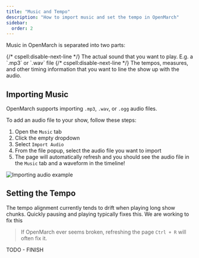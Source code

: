 ```yaml
---
title: "Music and Tempo"
description: "How to import music and set the tempo in OpenMarch"
sidebar:
  order: 2
---
```



Music in OpenMarch is separated into two parts:

<CardGrid>
  {/* cspell:disable-next-line */}
  <Card title="Audio" icon="seti:audio">
    The actual sound that you want to play. E.g. a `.mp3` or `.wav` file
  </Card>
  {/* cspell:disable-next-line */}
  <Card title="Tempo" icon="seti:happenings">
    The tempos, measures, and other timing information that you want to line the
    show up with the audio.
  </Card>
</CardGrid>

## Importing Music

OpenMarch supports importing `.mp3`, `.wav`, or `.ogg` audio files.

To add an audio file to your show, follow these steps:

<Steps>

1. Open the `Music` tab
1. Click the empty dropdown
1. Select `Import Audio`
1. From the file popup, select the audio file you want to import
1. The page will automatically refresh and you should see the audio file in the `Music` tab and a waveform in the timeline!

</Steps>

![Importing audio example](/docs/guides/music/import-audio.gif)

## Setting the Tempo

<Aside type="caution" title="Tempo drift">

The tempo alignment currently tends to drift when playing long show chunks.
Quickly pausing and playing typically fixes this.
We are working to fix this

</Aside>

> If OpenMarch ever seems broken, refreshing the page `Ctrl + R` will often fix it.

TODO - FINISH
